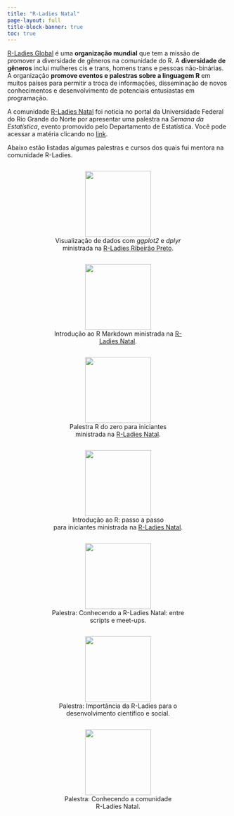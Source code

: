 ---
title: "R-Ladies Natal"
page-layout: full
title-block-banner: true
toc: true
---

[R-Ladies Global](https://rladies.org/) é uma **organização mundial** que tem a missão de promover a diversidade de gêneros na comunidade do R. A **diversidade de gêneros** inclui mulheres cis e trans, homens trans e pessoas não-binárias. A organização **promove eventos e palestras sobre a linguagem R** em muitos países para permitir a troca de informações, disseminação de novos conhecimentos e desenvolvimento de potenciais entusiastas em programação.

A comunidade [R-Ladies Natal](https://www.instagram.com/rladiesnatal/?next=%2F) foi notícia no portal da Universidade Federal do Rio Grande do Norte por apresentar uma palestra na *Semana da Estatística*, evento promovido pelo Departamento de Estatística. Você pode acessar a matéria clicando no [link](https://www.ufrn.br/imprensa/noticias/44260/grupo-r-ladies-natal-oferece-palestra-sobre-comunidade-local).

Abaixo estão listadas algumas palestras e cursos dos quais fui mentora na comunidade R-Ladies.

<center>

<div class="box">

<img src="images/ggplot2_dplyr_rladies-01.png" width="150"/> <br> Visualização de dados com *ggplot2* e *dplyr* ministrada na [R-Ladies Ribeirão Preto](https://www.instagram.com/rladiesrp/?next=%2F).

</div>

<div class="box">

<img src="images/rmarkdown_rladies.png" width="150"/> <br> Introdução ao R Markdown ministrada na [R-Ladies Natal](https://www.instagram.com/rladiesnatal/?next=%2F). 

</div>

<div class="box">

<p>![](images/r_do_zero_rladies.png){width="150"} <br> Palestra R do zero para iniciantes <br> ministrada na [R-Ladies Natal](https://www.instagram.com/rladiesnatal/?next=%2F). 

</div>

<div class="box">

<p>![](images/introducao_r_rladies.png){width="150"} <br> Introdução ao R: passo a passo <br> para iniciantes ministrada na [R-Ladies Natal](https://www.instagram.com/rladiesnatal/?next=%2F).</p>

</div>

<div class="box">

<p>![](images/p3.png){width="150"} <br> Palestra: Conhecendo a R-Ladies Natal: entre <br> scripts e meet-ups.</p>

</div>

<div class="box">

<p>![](images/p1.png){width="150"} <br> Palestra: Importância da R-Ladies para o <br> desenvolvimento científico e social.</p>

</div>

<div class="box">

<p>![](images/p2.png){width="150"} <br> Palestra: Conhecendo a comunidade <br> R-Ladies Natal.</p>

</div>

</center>

<style>
div.box {
	width: 320px;
	display: inline-block;
}
</style>
